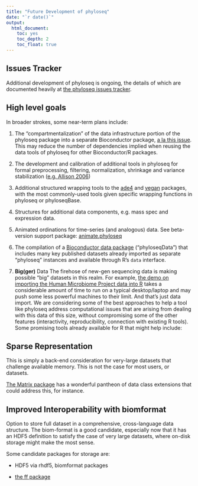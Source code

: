 ```yaml
---
title: "Future Development of phyloseq"
date: "`r date()`"
output: 
  html_document: 
    toc: yes
    toc_depth: 2
    toc_float: true
---
```



## Issues Tracker

Additional development of phyloseq is ongoing, the details of which are documented heavily at [the phyloseq issues tracker](https://github.com/joey711/phyloseq/issues).

## High level goals

In broader strokes, some near-term plans include:

1. The "compartmentalization" of the data infrastructure portion of the phyloseq package into a separate Bioconductor package, [a la this issue](https://github.com/joey711/phyloseq/issues/102). This may reduce the number of dependencies implied when reusing the data tools of phyloseq for other Bioconductor/R packages.

1. The development and calibration of additional tools in phyloseq for formal preprocessing, filtering, normalization, shrinkage and variance stabilization ([e.g. Allison 2006](http://www.nature.com/nrg/journal/v7/n1/full/nrg1749.html)) 

1. Additional structured wrapping tools to the [ade4](http://cran.r-project.org/web/packages/ade4/index.html) and [vegan](http://cran.r-project.org/web/packages/vegan/index.html) packages, with the most commonly-used tools given specific wrapping functions in phyloseq or phyloseqBase.

1. Structures for additional data components, e.g. mass spec and expression data.

1. Animated ordinations for time-series (and analogous) data. See beta-version support package: [animate.phyloseq](https://github.com/joey711/animate.phyloseq)

1. The compilation of a [Bioconductor data package](http://www.bioconductor.org/packages/release/data/experiment/) ("phyloseqData") that includes many key published datasets already imported as separate "phyloseq" instances and available through R's `data` interface.

1. **Big(ger)** Data
The firehose of new-gen sequencing data is making possible "big" datasets in this realm. For example, [the demo on importing the Human Microbiome Project data into R](http://joey711.github.com/phyloseq-demo/HMP_import_example.html) takes a considerable amount of time to run on a typical desktop/laptop and may push some less powerful machines to their limit. And that's just data import. We are considering some of the best approaches to help a tool like phyloseq address computational issues that are arising from dealing with this data of this size, without compromising some of the other features (interactivity, reproducibility, connection with existing R tools). Some promising tools already available for R that might help include:


## Sparse Representation

This is simply a back-end consideration for very-large datasets 
that challenge available memory.
This is not the case for most users, or datasets.

[The Matrix package](http://cran.r-project.org/web/packages/Matrix/index.html)
has a wonderful pantheon of data class extensions that could address this, for instance.


## Improved Interoperability with biomformat

Option to store full dataset in a comprehensive, cross-language data structure. 
The biom-format is a good candidate, 
especially now that it has an HDF5 definition
to satisfy the case of very large datasets,
where on-disk storage might make the most sense.

Some candidate packages for storage are:

- HDF5 via rhdf5, biomformat packages

- [the ff package](http://cran.r-project.org/web/packages/ff/index.html)

